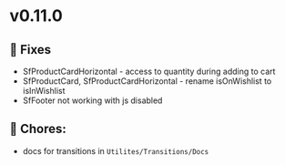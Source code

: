 
<Meta title="Releases/v0.11.0 - Latest/Change log" />

# v0.11.0

## 🐛 Fixes

- SfProductCardHorizontal - access to quantity during adding to cart
- SfProductCard, SfProductCardHorizontal - rename isOnWishlist to isInWishlist
- SfFooter not working with js disabled

## 🧹 Chores:

- docs for transitions in `Utilites/Transitions/Docs`
